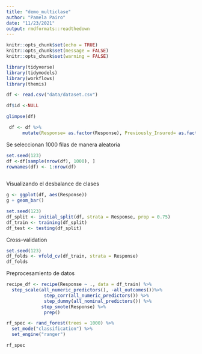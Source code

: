 ---
title: "demo_multiclase"
author: "Pamela Pairo"
date: "11/23/2021"
output: rmdformats::readthedown
---

```{r setup, include=FALSE}
knitr::opts_chunk$set(echo = TRUE)
knitr::opts_chunk$set(message = FALSE)
knitr::opts_chunk$set(warning = FALSE)

library(tidyverse)
library(tidymodels)
library(workflows)
library(themis)
```

```{r}
df <- read.csv("data/dataset.csv") 

df$id <-NULL

glimpse(df)
```

```{r}
 df <- df %>% 
      mutate(Response= as.factor(Response), Previously_Insured= as.factor(Previously_Insured), Driving_License= as.factor(Driving_License))
```

Se seleccionan 1000 filas de manera aleatoria

```{r}
set.seed(123)
df <-df[sample(nrow(df), 1000), ] 
rownames(df) <- 1:nrow(df)
  
```

Visualizando el desbalance de clases 
```{r}
g <- ggplot(df, aes(Response))
g + geom_bar()
```
```{r}
set.seed(123)
df_split <- initial_split(df, strata = Response, prop = 0.75)
df_train <- training(df_split)
df_test <- testing(df_split)
```

Cross-validation


```{r}
set.seed(123)
df_folds <- vfold_cv(df_train, strata = Response)
df_folds
```

Preprocesamiento de datos

```{r}
recipe_df <- recipe(Response ~ ., data = df_train) %>%
  step_scale(all_numeric_predictors(), -all_outcomes())%>%
              step_corr(all_numeric_predictors()) %>% 
              step_dummy(all_nominal_predictors()) %>% 
             step_smote(Response) %>% 
              prep()
```

```{r}
rf_spec <- rand_forest(trees = 1000) %>%
  set_mode("classification") %>%
  set_engine("ranger")

rf_spec
```

